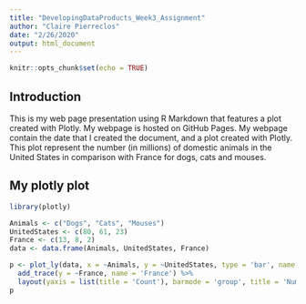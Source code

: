 ---
title: "DevelopingDataProducts_Week3_Assignment"
author: "Claire Pierreclos"
date: "2/26/2020"
output: html_document
---

```{r setup, include=FALSE}
knitr::opts_chunk$set(echo = TRUE)
```

## Introduction

This is my web page presentation using R Markdown that features a plot created with Plotly. 
My webpage is hosted on GitHub Pages. 
My webpage contain the date that I created the document, and a plot created with Plotly. 
This plot represent the number (in millions) of domestic animals in the United States in comparison with France for dogs, cats and mouses.

## My plotly plot

```{r include=TRUE}
library(plotly)

Animals <- c("Dogs", "Cats", "Mouses")
UnitedStates <- c(80, 61, 23)
France <- c(13, 8, 2)
data <- data.frame(Animals, UnitedStates, France)

p <- plot_ly(data, x = ~Animals, y = ~UnitedStates, type = 'bar', name = 'United States') %>%
  add_trace(y = ~France, name = 'France') %>%
  layout(yaxis = list(title = 'Count'), barmode = 'group', title = 'Number of domestic animals (in millions)')
p
```
